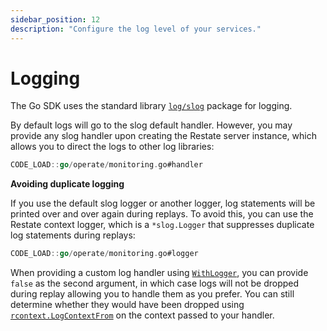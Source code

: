 ```yaml
---
sidebar_position: 12
description: "Configure the log level of your services."
---
```


# Logging

The Go SDK uses the standard library [`log/slog`](https://pkg.go.dev/log/slog)
package for logging.

By default logs will go to the slog default handler. However, you may provide
any slog handler upon creating the Restate server instance, which allows you to
direct the logs to other log libraries:

```go
CODE_LOAD::go/operate/monitoring.go#handler
```

**Avoiding duplicate logging**

If you use the default slog logger or another logger, log statements will be
printed over and over again during replays.
To avoid this, you can use the Restate context logger, which is a
`*slog.Logger` that suppresses duplicate log statements during replays:

```go
CODE_LOAD::go/operate/monitoring.go#logger
```

When providing a custom log handler using
[`WithLogger`](https://pkg.go.dev/github.com/restatedev/sdk-go/server#Restate.WithLogger),
you can provide `false` as the second argument, in which case logs will not be
dropped during replay allowing you to handle them as you prefer. You can still
determine whether they would have been dropped using
[`rcontext.LogContextFrom`](https://pkg.go.dev/github.com/restatedev/sdk-go/rcontext#LogContextFrom) on the context passed to your handler.
